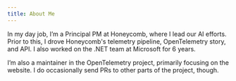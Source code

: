 ```yaml
---
title: About Me
---
```


In my day job, I’m a Principal PM at Honeycomb, where I lead our AI efforts. Prior to this, I drove Honeycomb's telemetry pipeline, OpenTelemetry story, and API. I also worked on the .NET team at Microsoft for 6 years.

I’m also a maintainer in the OpenTelemetry project, primarily focusing on the website. I do occasionally send PRs to other parts of the project, though.
